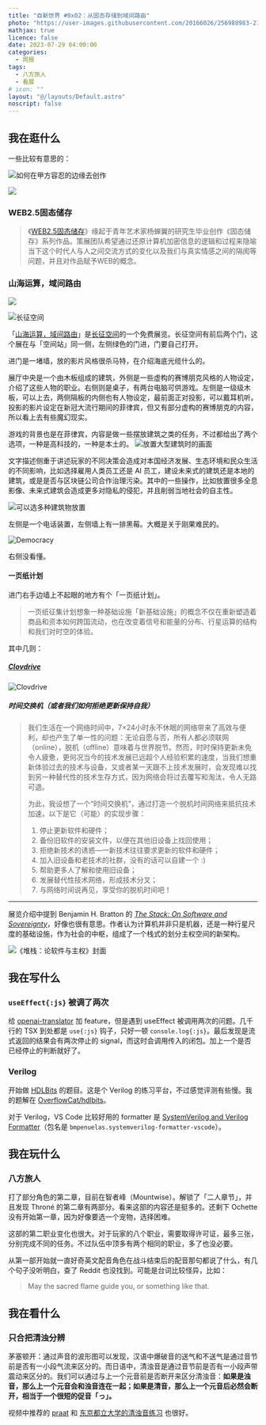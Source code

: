 ---
title: "自新世界 #0x02：从固态存储到域间路由"
photo: "https://user-images.githubusercontent.com/20166026/256988983-21210be2-3683-46be-beef-7efc1062cd1d.jpg 1702:948"
mathjax: true
licence: false
date: 2023-07-29 04:00:00
categories:
  - 周报
tags:
  - 八方旅人
  - 看展
# icon: ""
layout: "@/layouts/Default.astro"
noscript: false
---


## 我在逛什么

一些比较有意思的：

![如何在甲方容忍的边缘去创作](https://raw.githubusercontent.com/OverflowCat/blog/test_a/imgs/weekly/0x02/party-a.webp)

![](https://raw.githubusercontent.com/OverflowCat/blog/test_a/imgs/weekly/0x02/painting.webp)

### WEB2.5固态储存

<Instagram id="Cu_KnyMONjw"/>

> 《[WEB2.5固态储存](https://archive.md/N6HPG)》缘起于青年艺术家杨蝉翼的研究生毕业创作《固态储存》系列作品。策展团队希望通过还原计算机加密信息的逻辑和过程来隐喻当下这个时代人与人之间交流方式的变化以及我们与真实情感之间的隔阂等问题，并且对作品赋予WEB的概念。

### 山海运算，域间路由

![](https://raw.githubusercontent.com/OverflowCat/blog/test_a/imgs/weekly/0x02/interdomain.webp)

<Instagram id="CvCuGNNrl3Z" aside="right" />

![长征空间](https://raw.githubusercontent.com/OverflowCat/blog/test_a/imgs/weekly/0x02/long-march.webp)

「[山海运算，域间路由](http://www.longmarchspace.com/zh/exhibitions/fictions-of-interdomain-routing/)」是[长征空间](http://www.longmarchspace.com/zh/)的一个免费展览。长征空间有前后两个门，这个展在与「空间站」同一侧，左侧绿色的门进，门要自己打开。

进门是一堵墙，放的影片风格很杀马特，在介绍海底光缆什么的。

展厅中央是一个由木板组成的建筑，外侧是一些虚构的赛博朋克风格的人物设定，介绍了这些人物的职业。右侧则是桌子，有两台电脑可供游戏。左侧是一级级木板，可以上去，两侧隔板的内侧也有人物设定，最前面正对投影，可以戴耳机听。投影的影片设定在新冠大流行期间的菲律宾，但又有部分虚构的赛博朋克的内容，所以看上去有些魔幻现实。

游戏的背景也是在菲律宾，内容是做一些摆放建筑之类的任务，不过都给出了两个选项，一种是高科技的，一种是本土的。
![放置大型建筑时的画面](https://raw.githubusercontent.com/OverflowCat/blog/test_a/imgs/weekly/0x02/game.webp)

文字描述侧重于讲述玩家的不同决策会造成对本国经济发展、生态环境和民众生活的不同影响，比如选择雇用人类员工还是 AI 员工，建设未来式的建筑还是本地的建筑，或是是否与区块链公司合作治理污染。其中的一些操作，比如放置很多全息影像、未来式建筑会造成更多对隐私的侵犯，并且削弱当地社会的自主性。

![可以选多种建筑物放置](https://raw.githubusercontent.com/OverflowCat/blog/test_a/imgs/weekly/0x02/game-ipv6.webp)

左侧是一个电话装置，左侧墙上有一排黑莓。大概是关于刚果难民的。

![Democracy](https://raw.githubusercontent.com/OverflowCat/blog/test_a/imgs/weekly/0x02/democracy.webp)

右侧没看懂。


#### 一页纸计划

进门右手边墙上不起眼的地方有个「一页纸计划」。

> 一页纸征集计划想象一种基础设施「新基础设施」的概念不仅在重新塑造着商品和资本如何跨国流动，也在改变着信号和能量的分布、行星运算的结构和我们对时空的体验。

其中几则：

##### [Clovdrive](https://www.xuchong.art/cloud)

![Clovdrive](https://raw.githubusercontent.com/OverflowCat/blog/test_a/imgs/weekly/0x02/clovdrive.webp)

##### 时间交换机（或者我们如何拒绝更新保持自我）

> 我们生活在一个网络时间中，7×24小时永不休眠的网络带来了高效与便利，却也产生了单一性的问题：无论自愿与否，所有人都必须联网（online），脱机（offline）意味着与世界脱节。然而，时时保持更新未免令人疲惫，更何况当今的技术发展已远超个人经验积累的速度，当我们想重新体验过去的技术与设备，又或者某一天跟不上技术发展时，会发现难以找到另一种替代性的技术生存方式，因为网络会将过去覆写和淘汰，令人无路可退。
> 
> 为此，我设想了一个“时间交换机”，通过打造一个脱机时间网络来抵抗技术加速，以下是它（可能）的实现步骤：
> 
> 1. 停止更新软件和硬件；
> 2. 备份旧软件的安装文件，以便在其他旧设备上找回使用；
> 3. 拒绝新技术的诱惑—一新技术往往要求更新的软件和硬件；
> 4. 加入旧设备和老技术的社群，没有的话可以自建一个 :)
> 5. 帮助更多人了解和使用旧设备；
> 6. 发展替代性技术网络，形成技术分叉；
> 7. 与网络时间说再见，享受你的脱机时间吧！

---

展览介绍中提到 Benjamin H. Bratton 的 [<i lang='en'>The Stack: On Software and Sovereignty</i>](http://thestack.org/)，好像也很有意思。作者认为计算机并非只是机器，还是一种行星尺度的基础设施，作为社会的中枢，组成了一个栈式的划分主权空间的新架构。

![《堆栈：论软件与主权》封面](http://thestack.org/site/assets/files/1/thestack_cover.1000x0.jpg)

## 我在写什么

### `useEffect{:js}` 被调了两次

给 [openai-translator](https://github.com/openai-translator/openai-translator) 加 feature，但是遇到 useEffect 被调用两次的问题。几千行的 TSX 到处都是 `use{:js}` 钩子，只好一顿 `console.log{:js}`。最后发现是流式返回的结果会有两次停止的 signal，而这时会调用传入的闭包。加上一个是否已经停止的判断就好了。

### Verilog

开始做 [HDLBits](https://hdlbits.01xz.net/wiki/Main_Page) 的题目。这是个 Verilog 的练习平台，不过感觉评测有些慢。我的题解在 [OverflowCat/hdlbits](https://github.com/OverflowCat/hdlbits)。

对于 Verilog，VS Code 比较好用的 formatter 是 [SystemVerilog and Verilog Formatter](https://marketplace.visualstudio.com/items?itemName=bmpenuelas.systemverilog-formatter-vscode)（包名是 <code style="word-break: break-all;">bmpenuelas.systemverilog-formatter-vscode</code>）。

## 我在玩什么

### 八方旅人

打了部分角色的第二章，目前在智者峰（Mountwise）。解锁了「二人章节」，并且发现 Throné 的第二章有两部分。看来这部的内容还是挺多的。还剩下 Ochette 没有开始第一章，因为好像要选一个宠物，选择困难。

这部的第二职业变化也很大。对于玩家的八个职业，需要取得许可证，最多三张，分别完成不同的任务。不过队伍中顶多有两个相同的职业，多了也没必要。

从第一部开始就一直好奇英文配音角色在战斗结束后的配音那句都说了什么，有几个句子没听明白，查了 Reddit 也没找到。可能是台词比较怪异，比如：

> May the sacred flame guide you, or something like that.

## 我在看什么

### 只合把清浊分辨

<Bilibili client:load thumbnail="https://user-images.githubusercontent.com/20166026/256911902-fd4f8ad9-4059-481f-8829-faa0255c68f7.jpg" bv="BV1Nz4y1x7Aa" />

茅塞顿开：通过声音的波形图可以发现，汉语中爆破音的送气和不送气是通过音节前是否有一小段气流来区分的。而日语中，清浊音是通过音节前是否有一小段声带震动来区分的。我们可以通过与上一个元音前是否断开来区分清浊音：**如果是浊音，那么上一个元音会和浊音连在一起；如果是清音，那么上一个元音后必然会断开，相当于一个很短的促音「っ」。**

视频中推荐的 [praat](https://github.com/praat/praat) 和 [东京都立大学的清浊音练习](http://nihongo.hum.tmu.ac.jp/mic-j/VoAspNew) 也很好。
